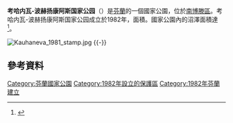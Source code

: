 {{Geobox|国家公园
<!-- *** Name section *** -->
| name                        = 考哈内瓦-波赫扬康阿斯国家公园
| native_name                 = Kauhanevan–Pohjankankaan kansallispuisto
| other_name                  = 
| other_name1                 = 
<!-- *** Category *** -->
| category_local = [[List_of_national_parks_of_Finland|National Park of Finland]]
| category_iucn  = II
<!-- *** Image *** -->
| image          = Kauhaneva.jpg
| image_size     = 
| image_caption  = 考哈内瓦湿地
<!-- *** Country etc. *** -->
| country        = 芬兰
| country_flag   = 1
| region         = 南博滕區
| region1        = 薩塔昆塔區
| region_type    = [[芬兰行政区|行政区]]
| location       =
| lat_d              = 62     
| lat_m              = 10
| lat_s              = 45
| lat_NS             = N
| long_d             = 22     
| long_m             = 24
| long_s             = 23
| long_EW            = E
| elevation          =  
<!-- *** Nature *** -->
<!-- *** Geography *** -->
| area                        = 57
| area1                       =
| area1_type                  =   
<!-- *** People *** -->
| established_type            = 成立
| established                 = 1982年
| established1_type           = 
| established1                = 
| management_body             = {{tsl|en|Metsähallitus|森林管理局 (芬兰)|森林管理局}}
| visitation                  =  7900
| visitation_date = 2016年<ref name="访客2016"/>
<!-- *** Free fields *** -->
<!-- *** Map section *** -->
| map                         = Finland location map.svg
| map_locator = Finland
| map_size                    = 200
| map_caption                 = 在芬蘭的位置
| map_first                   =
<!-- *** Website *** -->
| website     = {{URL|http://www.nationalparks.fi/en/kauhaneva-pohjankangasnp}}
}}
'''考哈内瓦-波赫扬康阿斯国家公园'''（{{lang-fi|Kauhanevan–Pohjankankaan kansallispuisto}}）是[[芬蘭|芬蘭]]的一個國家公園，位於[[南博滕區|南博滕區]]。考哈内瓦-波赫扬康阿斯国家公园成立於1982年，面積{{convert|57|km2|sqmi|0}}。國家公園內的沼澤面積達{{convert|16.3|km2|mi2}}<ref>{{cite web
 |url         = http://kauhajokinyt.fi/metsiensoidenkirja/pilkotut/19-24.pdf
 |title       = Maastopyöräily
 |accessdate  = 2009-01-24
 |last        = Rinne
 |first       = Jyri
 |format      = PDF
 |work        = Kauhajoen metsien ja soiden kirja
 |pages       = 270
 |language    = fi
 |deadurl     = yes
 |archiveurl  = https://web.archive.org/web/20110720190254/http://kauhajokinyt.fi/metsiensoidenkirja/pilkotut/19-24.pdf
 |archivedate = 2011-07-20
}}</ref>。

[[File:Kauhaneva_1981_stamp.jpg|thumb]]
{{-}}
==參考資料==
{{Reflist|30em|refs=
<ref name="访客2016">{{cite web | url = http://www.metsa.fi/kansallispuistoittain | title = Käyntimäärät kansallispuistoittain 2016 | language = fi | publisher = Metsähallitus | date = 2017-01-26 | accessdate = 2017-02-20 | archive-url = https://web.archive.org/web/20190529070743/http://www.metsa.fi/kansallispuistoittain | archive-date = 2019-05-29 | dead-url = yes }}</ref>
}}

{{芬兰国家公园}}

[[Category:芬蘭國家公園|Category:芬蘭國家公園]]
[[Category:1982年設立的保護區|Category:1982年設立的保護區]]
[[Category:1982年芬蘭建立|Category:1982年芬蘭建立]]